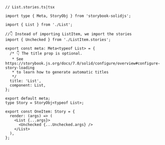 ```tsx
// List.stories.ts|tsx

import type { Meta, StoryObj } from 'storybook-solidjs';

import { List } from './List';

//👇 Instead of importing ListItem, we import the stories
import { Unchecked } from './ListItem.stories';

export const meta: Meta<typeof List> = {
  /* 👇 The title prop is optional.
   * See https://storybook.js.org/docs/7.0/solid/configure/overview#configure-story-loading
   * to learn how to generate automatic titles
   */
  title: 'List',
  component: List,
};

export default meta;
type Story = StoryObj<typeof List>;

export const OneItem: Story = {
  render: (args) => (
    <List {...args}>
      <Unchecked {...Unchecked.args} />
    </List>
  ),
};
```
